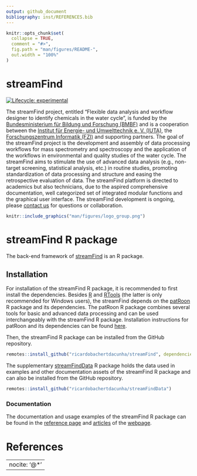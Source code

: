 ```yaml
---
output: github_document
bibliography: inst/REFERENCES.bib
---
```


<!-- README.md is generated from README.Rmd. Please edit that file -->

```r
knitr::opts_chunk$set(
  collapse = TRUE,
  comment = "#>",
  fig.path = "man/figures/README-",
  out.width = "100%"
)
```

# streamFind

<!-- badges: start -->
[![Lifecycle: experimental](https://img.shields.io/badge/lifecycle-experimental-orange.svg)](https://lifecycle.r-lib.org/articles/stages.html#experimental)
<!-- badges: end -->

The streamFind project, entitled "Flexible data analysis and workflow designer to identify chemicals in the water cycle", is funded by the [Bundesministerium für Bildung und Forschung (BMBF)](https://www.bmbf.de) and is a cooperation between the [Institut für Energie- und Umwelttechnik e. V. (IUTA)](https://www.iuta.de), the [Forschungszentrum Informatik (FZI)](https://www.fzi.de/) and supporting partners. The goal of the streamFind project is the development and assembly of data processing workflows for mass spectrometry and spectroscopy and the application of the workflows in environmental and quality studies of the water cycle. The streamFind aims to stimulate the use of advanced data analysis (e.g., non-target screening, statistical analysis, etc.) in routine studies, promoting standardization of data processing and structure and easing the retrospective evaluation of data. The streamFind platform is directed to academics but also technicians, due to the aspired comprehensive documentation, well categorized set of integrated modular functions and the graphical user interface. The streamFind development is ongoing, please [contact us](mailto:cunha@iuta.de) for questions  or collaboration.

```r
knitr::include_graphics("man/figures/logo_group.png")
```

# streamFind R package

The back-end framework of [streamFind](https://github.com/ricardobachertdacunha/streamFind) is an R package.

## Installation

For installation of the streamFind R package, it is recommended to first install the dependencies. Besides [R](https://cran.r-project.org/) and [RTools](https://cran.r-project.org/bin/windows/Rtools/) (the latter is only recommended for Windows users), the streamFind depends on the [patRoon](https://github.com/rickhelmus/patRoon) R package and its dependencies. The patRoon R package combines several tools for basic and advanced data processing and can be used interchangeably with the streamFind R package. Installation instructions for patRoon and its dependencies can be found [here](https://rickhelmus.github.io/patRoon/handbook_bd/manual-installation.html#r-prerequisites).

Then, the streamFind R package can be installed from the GitHub repository.

```r
remotes::install_github("ricardobachertdacunha/streamFind", dependencies = TRUE)
```

The supplementary [streamFindData](https://github.com/ricardobachertdacunha/streamFindData) R package holds the data used in examples and other documentation assets of the streamFind R package and can also be installed from the GitHub repository.

```r
remotes::install_github("ricardobachertdacunha/streamFindData")
```

### Documentation

The documentation and usage examples of the streamFind R package can be found in the [reference page](https://ricardobachertdacunha.github.io/streamFind/reference/index.html) and [articles](https://ricardobachertdacunha.github.io/streamFind/articles/index.html) of the [webpage](https://ricardobachertdacunha.github.io/streamFind/index.html).

# References

---
nocite: '@*'
---
